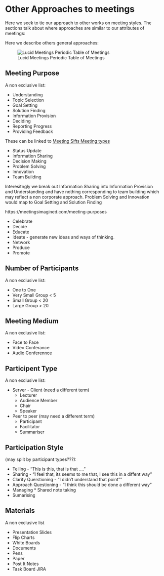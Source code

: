 # Other Approaches to meetings

Here we seek to tie our approach to other works on meeting styles. The sections talk about where approaches are similar to our attributes of meetings:

Here we describe others general approaches:

![Lucid Meetings Periodic Table of Meetings](https://blog.lucidmeetings.com/hubfs/no-excuses-series/meeting-types-chart.png)





## Meeting Purpose

A non exclusive list:

* Understanding
* Topic Selection
* Goal Setting
* Solution Finding
* Information Provision
* Deciding
* Reporting Progress
* Providing Feedback

These can be linked to [Meeting Sifts Meeting types](http://meetingsift.com/the-six-types-of-meetings/)

* Status Update
* Information Sharing
* Decision Making
* Problem Solving
* Innovation
* Team Building

Interesitngly we break out Information Sharing into Information Provision and Understanding and have nothing corresponding to team building which may reflect a non corporate approach. Problem Solving and Innovation would map to Goal Setting and Solution Finding 

https://meetingsimagined.com/meeting-purposes

* Celebrate
* Decide
* Educate
* Ideate - generate new ideas and ways of thinking.
* Network
* Produce
* Promote


## Number of Participants

A non exclusive list:

* One to One
* Very Small Group < 5
* Small Group < 20
* Large Group > 20


## Meeting Medium

A non exclusive list:

* Face to Face
* Video Conferance
* Audio Conferennce

## Participent Type

A non exclusive list:

* Server - Client (need a different term)
    + Lecturer
    + Audience Member
    + Chair
    + Speaker
* Peer to peer (may need a different term)
    + Participant
    + Facilitator
    + Summariser


## Participation Style

 (may split by participant types???):

* Telling - "This is this, that is that ...."
* Sharing - "I feel that, its seems to me that, I see this in a diffent way"
* Clarity Querstioning - "I didn't understand that point""
* Approach Questioning - "I think this should be done a different way"
* Managing * Shared note taking
* Sumarising



## Materials

A non exclusive list

* Presentation Slides
* Flip Charts
* White Boards
* Documents
* Pens
* Paper
* Post It Notes
* Task Board JIRA
